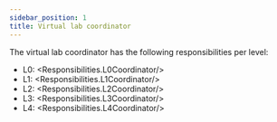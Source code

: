 ```yaml
---
sidebar_position: 1
title: Virtual lab coordinator
---
```


The virtual lab coordinator has the following responsibilities per level:
- L0: <Responsibilities.L0Coordinator/>
- L1: <Responsibilities.L1Coordinator/>
- L2: <Responsibilities.L2Coordinator/>
- L3: <Responsibilities.L3Coordinator/>
- L4: <Responsibilities.L4Coordinator/>